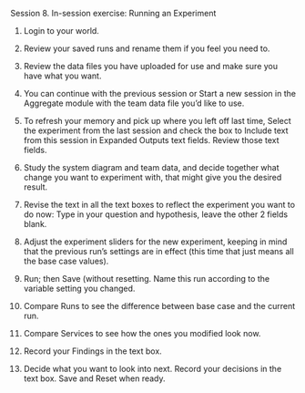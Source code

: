 Session 8. In-session exercise: Running an Experiment

1.	Login to your world.

2.	Review your saved runs and rename them if you feel you need to.

3.	Review the data files you have uploaded for use and make sure you have what you want.

4.	You can continue with the previous session or Start a new session in the Aggregate module with the team data file you’d like to use.

5.	To refresh your memory and pick up where you left off last time, Select the experiment from the last session and check the box to Include text from this session in Expanded Outputs text fields. Review those text fields.

6.	Study the system diagram and team data, and decide together what change you want to experiment with, that might give you the desired result.

7.	Revise the text in all the text boxes to reflect the experiment you want to do now: Type in your question and hypothesis, leave the other 2 fields blank.

8.	Adjust the experiment sliders for the new experiment, keeping in mind that the previous run’s settings are in effect (this time that just means all the base case values).

9.	Run; then Save (without resetting. Name this run according to the variable setting you changed.

10.	Compare Runs to see the difference between base case and the current run.

11.	Compare Services to see how the ones you modified look now.

12.	Record your Findings in the text box.

13.	Decide what you want to look into next. Record your decisions in the text box. Save and Reset when ready.
